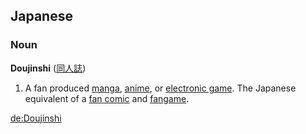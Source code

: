 ==Japanese==
===Noun===
'''Doujinshi''' ([[同人誌]])

#A fan produced [[manga]], [[anime]], or [[electronic game]].  The Japanese equivalent of a [[fan comic]] and [[fangame]].

[[de:Doujinshi]]